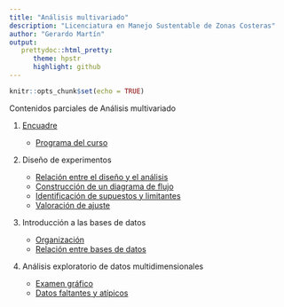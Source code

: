 ```yaml
---
title: "Análisis multivariado"
description: "Licenciatura en Manejo Sustentable de Zonas Costeras"
author: "Gerardo Martín"
output:
   prettydoc::html_pretty:
      theme: hpstr
      highlight: github
---
```


```r
knitr::opts_chunk$set(echo = TRUE)
```

Contenidos parciales de Análisis multivariado

1.  [Encuadre](Encuadre.pdf)
    
    - [Programa del curso](Programa.pdf)

2. Diseño de experimentos

    - [Relación entre el diseño y el análisis](Relacion-diseno-analisis.pdf)
    - [Construcción de un diagrama de flujo](Construccion-diagrama.pdf)
    - [Identificación de supuestos y limitantes](Id-supuestos-limitantes.pdf)
    - [Valoración de ajuste](Valoracion-ajuste.pdf)

3. Introducción a las bases de datos

    - [Organización](Organizacion-bases-datos.pdf)
    - [Relación entre bases de datos](Relacion-bases.pdf)

4. Análisis exploratorio de datos multidimensionales

    - [Examen gráfico](Examen-grafico.pdf)
    - [Datos faltantes y atípicos](Ausentes-atipicos.pdf)